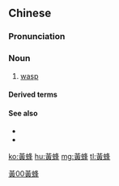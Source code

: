 {{also|黄蜂}}
==Chinese==
{{zh-forms|s=黄蜂}}

===Pronunciation===
{{zh-pron
|m=huángfēng
|c=wong4 fung1
|h=pfs=vòng-phûng
|cat=n
}}

===Noun===
{{zh-noun}}

# [[wasp]]

====Derived terms====
{{zh-der|大黃蜂}}

====See also====
* {{zh-l|胡蜂}}
* {{zh-l|蜜蜂}}

[[Category:zh:Insects|黃00黃蜂]]

[[ko:黃蜂]]
[[hu:黃蜂]]
[[mg:黃蜂]]
[[tl:黃蜂]]